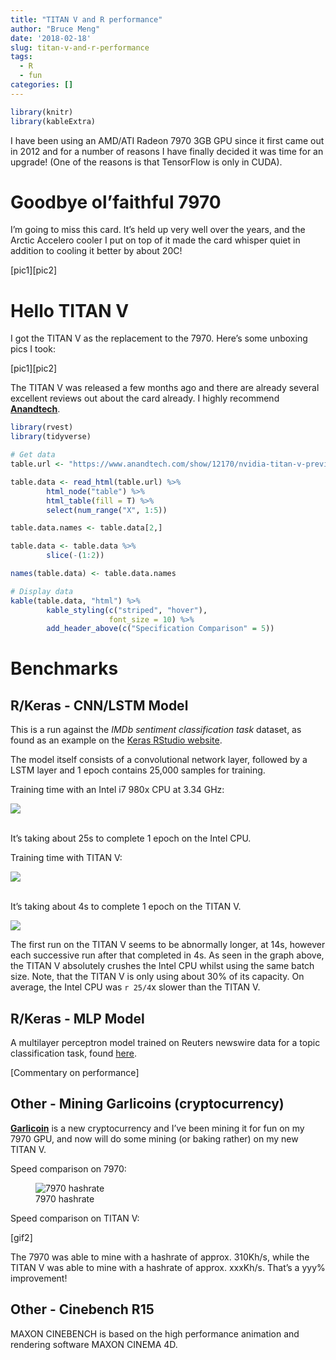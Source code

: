```yaml
---
title: "TITAN V and R performance"
author: "Bruce Meng"
date: '2018-02-18'
slug: titan-v-and-r-performance
tags:
  - R
  - fun
categories: []
---
```


```r
library(knitr)
library(kableExtra)
```

I have been using an AMD/ATI Radeon 7970 3GB GPU since it first came out in 2012 and for a number of reasons I have finally decided it was time for an upgrade! (One of the reasons is that TensorFlow is only in CUDA). 

# Goodbye ol'faithful 7970

I'm going to miss this card. It's held up very well over the years, and the Arctic Accelero cooler I put on top of it made the card whisper quiet in addition to cooling it better by about 20C!

[pic1][pic2]


# Hello TITAN V

I got the TITAN V as the replacement to the 7970. Here's some unboxing pics I took:

[pic1][pic2]

The TITAN V was released a few months ago and there are already several excellent reviews out about the card already. I highly recommend **[Anandtech](https://www.anandtech.com/show/12170/nvidia-titan-v-preview-titanomachy)**.

```r
library(rvest)
library(tidyverse)

# Get data
table.url <- "https://www.anandtech.com/show/12170/nvidia-titan-v-preview-titanomachy"

table.data <- read_html(table.url) %>%
        html_node("table") %>%
        html_table(fill = T) %>%
        select(num_range("X", 1:5))

table.data.names <- table.data[2,]

table.data <- table.data %>%
        slice(-(1:2))

names(table.data) <- table.data.names

# Display data
kable(table.data, "html") %>%
        kable_styling(c("striped", "hover"),
                      font_size = 10) %>%
        add_header_above(c("Specification Comparison" = 5))

```

# Benchmarks

## R/Keras - CNN/LSTM Model

This is a run against the *IMDb sentiment classification task* dataset, as found as an example on the [Keras RStudio website](https://keras.rstudio.com/articles/examples/imdb_cnn_lstm.html).

The model itself consists of a convolutional network layer, followed by a LSTM layer and 1 epoch contains 25,000 samples for training.

Training time with an Intel i7 980x CPU at 3.34 GHz:

![](/img/tf.cpu.gif)

<br>
It's taking about 25s to complete 1 epoch on the Intel CPU.


Training time with TITAN V:

![](/img/tf.gpu.gif)

<br>
It's taking about 4s to complete 1 epoch on the TITAN V.

![](/img/bench1.plot.png)

The first run on the TITAN V seems to be abnormally longer, at 14s, however each successive run after that completed in 4s. As seen in the graph above, the TITAN V absolutely crushes the Intel CPU whilst using the same batch size. Note, that the TITAN V is only using about 30% of its capacity.  On average, the Intel CPU was `r 25/4`x slower than the TITAN V.

## R/Keras - MLP Model

A multilayer perceptron model trained on Reuters newswire data for a topic classification task, found [here](https://keras.rstudio.com/articles/examples/reuters_mlp.html).


[Commentary on performance]

## Other - Mining Garlicoins (cryptocurrency)

**[Garlicoin](https://garlicoin.io/)** is a new cryptocurrency and I've been mining it for fun on my 7970 GPU, and now will do some mining (or baking rather) on my new TITAN V.

Speed comparison on 7970:


![7970 hashrate](/img/grlc.amd.gif)



Speed comparison on TITAN V:


[gif2]

The 7970 was able to mine with a hashrate of approx. 310Kh/s, while the TITAN V was able to mine with a hashrate of approx. xxxKh/s. That's a yyy% improvement!

## Other - Cinebench R15

MAXON CINEBENCH is based on the high performance animation and rendering software MAXON CINEMA 4D.